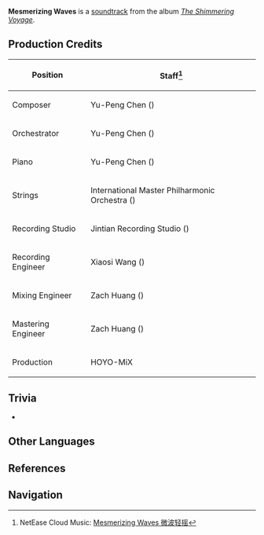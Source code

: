 {{Soundtrack Infobox
|title          =
|image          = The Shimmering Voyage.jpg
|album          = The Shimmering Voyage
|disc           = 1
|number         = 03
|featured       =
|featured2      =
|featured3      =
|featured_disc  =
|featured_disc2 =
|featured_disc3 =
|youtube_id     = cdC8wPt_SPw
|youtube_time   = 312
|spotify_id     = 4Eto4M2UlZc9ssdhlxXH3H
|played_in      = Golden Apple Archipelago
|during         = [[Golden Apple Archipelago]] (Night)
|domain         =
|previous       = Vast and Blue
|next           = Journey into Sweet Dreams
}}
'''Mesmerizing Waves''' is a [[soundtrack]] from the album ''[[The Shimmering Voyage]]''.

==Production Credits==
{| class="wikitable" style="text-align:left; height:0.5em"
! Position
! Staff<ref>NetEase Cloud Music: [https://music.163.com/#/song?id=1861403400 Mesmerizing Waves 微波轻摇]</ref>
|-
! Composer
| Yu-Peng Chen ({{Lang|zh=陈致逸|mini=1}})
|-
! Orchestrator
| Yu-Peng Chen ({{Lang|zh=陈致逸|mini=1}})
|-
! Piano
| Yu-Peng Chen ({{Lang|zh=陈致逸|mini=1}})
|-
! Strings
| International Master Philharmonic Orchestra ({{Lang|zh=国际首席爱乐乐团|mini=1}})
|-
! Recording Studio
| Jintian Recording Studio ({{Lang|zh=金田录音棚|mini=1}})
|-
! Recording Engineer
| Xiaosi Wang ({{Lang|zh=王小四|mini=1}})
|-
! Mixing Engineer
| Zach Huang ({{Lang|zh=黄巍|mini=1}})
|-
! Mastering Engineer
| Zach Huang ({{Lang|zh=黄巍|mini=1}})
|-
! Production
| HOYO-MiX
|}

==Trivia==
* {{Transclude|Vast and Blue|GAATheme1|section=1}}

==Other Languages==
{{Other Languages|default_hidden = 1
|en      = Mesmerizing Waves
|zhs     = 微波轻摇
|zhs_rm  = Wéibō Qīngyáo
|zht     = 微波輕搖
|zht_rm  = Wéibō Qīngyáo
|ja      = 揺らぐさざ波
|ja_rm   = Yuragu Sazanami
}}

==References==
{{Reflist}}

==Navigation==
{{Soundtrack Navbox|The Shimmering Voyage}}